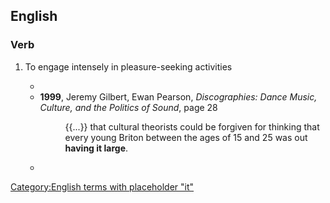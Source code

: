 ==English==

===Verb===
{{en-verb|has it large|having it large|had it large}}

# {{lb|en|idiomatic}} To engage intensely in pleasure-seeking activities
#* {{quote-text|year=1999|author=Mick Middles|title=Manic Street Preachers|page=193|passage=Unlike Oasis, the point wasn't simply to '''have it large''' and live a whacked-out existence as professional rock stars.}}
#* '''1999''', Jeremy Gilbert, Ewan Pearson, ''Discographies: Dance Music, Culture, and the Politics of Sound'', page 28
#*: {{...}} that cultural theorists could be forgiven for thinking that every young Briton between the ages of 15 and 25 was out '''having it large'''.
#* {{quote-text|year=2006|author=Bill Sanders|title=Drugs, Clubs And Young People: Sociological and Public Health Perspectives|page=xi|passage=On the dance floor, people are '''having it large''': hands in the air, whooping and yelling, boogieing in a sweaty drug fueled mass.}}

[[Category:English terms with placeholder "it"]]